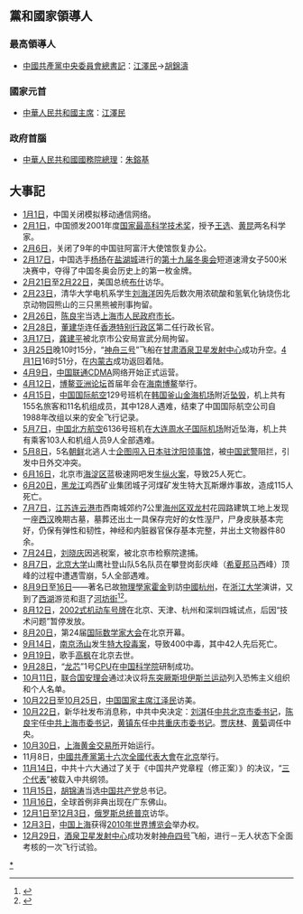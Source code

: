 {{ChinaYearTOC|2002}}
{{C21YearInTopic|2002}}

==黨和國家領導人==
===最高領導人===
*[[中國共產黨中央委員會總書記|中國共產黨中央委員會總書記]]：[[江澤民|江澤民]]→[[胡錦濤|胡錦濤]]
===國家元首===
*[[中華人民共和國主席|中華人民共和國主席]]：[[江澤民|江澤民]]
===政府首腦===
*[[中華人民共和國國務院總理|中華人民共和國國務院總理]]：[[朱鎔基|朱鎔基]]

== 大事記 ==
* [[1月1日|1月1日]]，中国关闭模拟移动通信网络。
* [[2月1日|2月1日]]，中国颁发2001年度[[国家最高科学技术奖|国家最高科学技术奖]]，授予[[王选|王选]]、[[黄昆|黄昆]]两名科学家。
* [[2月6日|2月6日]]，关闭了9年的中国驻阿富汗大使馆恢复办公。
* [[2月17日|2月17日]]，中国选手[[杨扬|杨扬]]在[[盐湖城|盐湖城]]进行的[[第十九届冬奥会|第十九届冬奥会]]短道速滑女子500米决赛中，夺得了中国冬奥会历史上的第一枚金牌。
* [[2月21日|2月21日]]至[[2月22日|2月22日]]，美国总统[[布什|布什]]访华。
* [[2月23日|2月23日]]，清华大学电机系学生[[刘海洋|刘海洋]]因先后数次用浓硫酸和氢氧化钠烧伤北京动物园熊山的三只黑熊被刑事拘留。
* [[2月26日|2月26日]]，[[陈良宇|陈良宇]]当选[[上海市人民政府市长|上海市人民政府市长]]。
* [[2月28日|2月28日]]，[[董建华|董建华]]连任[[香港特别行政区|香港特别行政区]]第二任行政长官。
* [[3月17日|3月17日]]，[[龚建平|龚建平]]被北京市公安局宣武分局拘留。
* [[3月25日|3月25日]]晚10时15分，“[[神舟三号|神舟三号]]”飞船在[[甘肃|甘肃]][[酒泉卫星发射中心|酒泉卫星发射中心]]成功升空。[[4月1日|4月1日]]16时51分，在[[内蒙古|内蒙古]]成功返回着陆。
* [[4月9日|4月9日]]，[[中国联通|中国联通]][[CDMA|CDMA]]网络开始正式运营。
* [[4月12日|4月12日]]，[[博鳌亚洲论坛|博鳌亚洲论坛]]首届年会在[[海南|海南]][[博鳌|博鳌]]举行。
* [[4月15日|4月15日]]，[[中国国际航空|中国国际航空]]129号班机在[[韩国|韩国]][[釜山|釜山]][[金海机场|金海机场]]附近[[中国国际航空129号班机空难|坠毁]]，机上共有155名旅客和11名机组成员，其中128人遇难，结束了中国国际航空公司自1988年改组以来的安全飞行记录。
* [[5月7日|5月7日]]，[[中国北方航空|中国北方航空]]6136号班机在[[大连|大连]][[周水子国际机场|周水子国际机场]]附近坠海，机上共有乘客103人和机组人员9人全部遇难。
* [[5月8日|5月8日]]，5名[[朝鲜|朝鲜]]北逃人士[[日本驻沈阳总领事馆闯馆事件|企图闯入日本驻沈阳领事馆]]，被[[中国武警|中国武警]]阻拦，引发中日外交冲突。
* [[6月16日|6月16日]]，北京市[[海淀区|海淀区]]蓝极速网吧发生[[蓝极速网吧纵火案|纵火案]]，导致25人死亡。
* [[6月20日|6月20日]]，[[黑龙江|黑龙江]]鸡西矿业集团城子河煤矿发生特大瓦斯爆炸事故，造成115人死亡。
* [[7月7日|7月7日]]，[[江苏|江苏]][[连云港市|连云港市]]西南城郊约7公里[[海州区_(连云港市)|海州区]][[双龙村|双龙村]]花园路建筑工地上发现一座[[西汉|西汉]]晚期古墓，墓葬还出土一具保存完好的女性溼尸，尸身皮肤基本完好，仍保有弹性和韧性，神经和内脏器官保存基本完整，并出土文物器件80余。
* [[7月24日|7月24日]]，[[刘晓庆|刘晓庆]]因逃税案，被北京市检察院逮捕。
* [[8月7日|8月7日]]，[[北京大学|北京大学]]山鹰社登山队5名队员在攀登岗彭庆峰（[[希夏邦马峰|希夏邦马]]西峰）顶峰的过程中遭遇雪崩，5人全部遇难。
* [[8月9日|8月9日]]至[[8月16日|16日]]——著名已故[[物理學家|物理學家]][[史蒂芬·霍金|霍金]]到訪[[中國|中國]][[杭州|杭州]]，在[[浙江大学|浙江大学]]演讲，又到了[[西湖|西湖]]游览和逛了[[河坊街|河坊街]]<ref>{{Cite news |url=http://www.thecover.cn/news/649323 |title=杭州、北京、香港，回顾昔日霍金中国行旧影 |date=2018-03-14 |work=封面新闻 |accessdate=2020-04-25 |archive-date=2020-05-30 |archive-url=https://web.archive.org/web/20200530181108/http://www.thecover.cn/news/649323 |dead-url=no }}</ref><ref>{{Cite news |url=http://hznews.hangzhou.com.cn/kejiao/content/2018-03/15/content_6821330.htm |title=2002年霍金游西湖逛河坊街 还夸杭州菜好吃 |date=2018-03-15 |work=杭州网 |accessdate=2020-04-25 |archive-date=2020-06-08 |archive-url=https://web.archive.org/web/20200608031459/https://hznews.hangzhou.com.cn/kejiao/content/2018-03/15/content_6821330.htm |dead-url=no }}</ref>。
* [[8月12日|8月12日]]，[[中华人民共和国民用机动车号牌#2002年式机动车号牌编码规则|2002式机动车号牌]]在北京、天津、杭州和深圳四城试点，后因“技术问题”暂停发放。
* [[8月20日|8月20日]]，第24届[[国际数学家大会|国际数学家大会]]在北京开幕。
* [[9月14日|9月14日]]，[[南京|南京]][[汤山|汤山]]发生[[南京湯山投毒案|特大投毒案]]，导致400中毒，其中42人先后死亡。
* [[9月19日|9月19日]]，歌手[[高枫_(歌手)|高枫]]在北京去世。
* [[9月28日|9月28日]]，“[[龙芯|龙芯]]”1号[[CPU|CPU]]在[[中国科学院|中国科学院]]研制成功。
* [[10月11日|10月11日]]，[[联合国安理会|联合国安理会]]通过决议将[[东突厥斯坦伊斯兰运动|东突厥斯坦伊斯兰运动]]列入恐怖主义组织和个人名单。
* [[10月22日|10月22日]]至[[10月25日|10月25日]]，[[中国国家主席|中国国家主席]][[江泽民|江泽民]]访美。
* [[10月22日|10月22日]]，新华社发布消息称，中共中央决定：[[刘淇|刘淇]]任[[中共北京市委书记|中共北京市委书记]]，[[陈良宇|陈良宇]]任[[中共上海市委书记|中共上海市委书记]]，[[黄镇东|黄镇东]]任[[中共重庆市委书记|中共重庆市委书记]]。[[贾庆林|贾庆林]]、[[黄菊|黄菊]]调任中央。
* [[10月30日|10月30日]]，[[上海黄金交易所|上海黄金交易所]]开始运行。
* 11月8日，[[中國共產黨第十六次全國代表大會|中國共產黨第十六次全國代表大會]]在[[北京|北京]]举行。
* [[11月14日|11月14日]]，中共十六大通过了关于《中国共产党章程（修正案）》的决议，“[[三个代表|三个代表]]”被载入中共纲领。
* [[11月15日|11月15日]]，[[胡锦涛|胡锦涛]]当选[[中国共产党|中国共产党]]总书记。
* [[11月16日|11月16日]]，全球首例非典出现在广东佛山。
* [[12月1日|12月1日]]至[[12月3日|12月3日]]，[[俄罗斯总统|俄罗斯总统]][[普京|普京]]访华。
* [[12月3日|12月3日]]，[[中国|中国]][[上海|上海]]获得[[2010年世界博览会|2010年世界博览会]]举办权。
* [[12月29日|12月29日]]，[[酒泉卫星发射中心|酒泉卫星发射中心]]成功发射[[神舟四号|神舟四号]]飞船，进行－无人状态下全面考核的一次飞行试验。

{{Portal:中國大陸新聞動態/Footer}}
[[Category:2002年中国|*]]